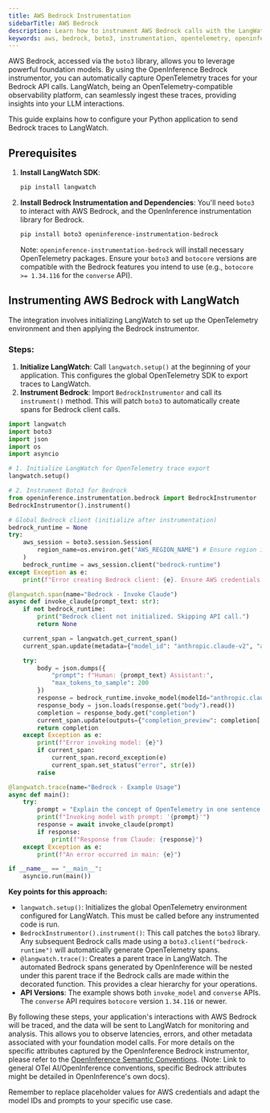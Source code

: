 ```yaml
---
title: AWS Bedrock Instrumentation
sidebarTitle: AWS Bedrock
description: Learn how to instrument AWS Bedrock calls with the LangWatch Python SDK using OpenInference.
keywords: aws, bedrock, boto3, instrumentation, opentelemetry, openinference, langwatch, python, tracing
---
```


AWS Bedrock, accessed via the `boto3` library, allows you to leverage powerful foundation models. By using the OpenInference Bedrock instrumentor, you can automatically capture OpenTelemetry traces for your Bedrock API calls. LangWatch, being an OpenTelemetry-compatible observability platform, can seamlessly ingest these traces, providing insights into your LLM interactions.

This guide explains how to configure your Python application to send Bedrock traces to LangWatch.

## Prerequisites

1.  **Install LangWatch SDK**:
    ```bash
    pip install langwatch
    ```

2.  **Install Bedrock Instrumentation and Dependencies**:
    You'll need `boto3` to interact with AWS Bedrock, and the OpenInference instrumentation library for Bedrock.
    ```bash
    pip install boto3 openinference-instrumentation-bedrock
    ```
    Note: `openinference-instrumentation-bedrock` will install necessary OpenTelemetry packages. Ensure your `boto3` and `botocore` versions are compatible with the Bedrock features you intend to use (e.g., `botocore >= 1.34.116` for the `converse` API).

## Instrumenting AWS Bedrock with LangWatch

The integration involves initializing LangWatch to set up the OpenTelemetry environment and then applying the Bedrock instrumentor.

### Steps:

1.  **Initialize LangWatch**: Call `langwatch.setup()` at the beginning of your application. This configures the global OpenTelemetry SDK to export traces to LangWatch.
2.  **Instrument Bedrock**: Import `BedrockInstrumentor` and call its `instrument()` method. This will patch `boto3` to automatically create spans for Bedrock client calls.

```python
import langwatch
import boto3
import json
import os
import asyncio

# 1. Initialize LangWatch for OpenTelemetry trace export
langwatch.setup()

# 2. Instrument Boto3 for Bedrock
from openinference.instrumentation.bedrock import BedrockInstrumentor
BedrockInstrumentor().instrument()

# Global Bedrock client (initialize after instrumentation)
bedrock_runtime = None
try:
    aws_session = boto3.session.Session(
        region_name=os.environ.get("AWS_REGION_NAME") # Ensure region is set
    )
    bedrock_runtime = aws_session.client("bedrock-runtime")
except Exception as e:
    print(f"Error creating Bedrock client: {e}. Ensure AWS credentials and region are configured.")

@langwatch.span(name="Bedrock - Invoke Claude")
async def invoke_claude(prompt_text: str):
    if not bedrock_runtime:
        print("Bedrock client not initialized. Skipping API call.")
        return None

    current_span = langwatch.get_current_span()
    current_span.update(metadata={"model_id": "anthropic.claude-v2", "action": "invoke_model"})

    try:
        body = json.dumps({
            "prompt": f"Human: {prompt_text} Assistant:",
            "max_tokens_to_sample": 200
        })
        response = bedrock_runtime.invoke_model(modelId="anthropic.claude-v2", body=body)
        response_body = json.loads(response.get("body").read())
        completion = response_body.get("completion")
        current_span.update(outputs={"completion_preview": completion[:50] + "..." if completion else "N/A"})
        return completion
    except Exception as e:
        print(f"Error invoking model: {e}")
        if current_span:
            current_span.record_exception(e)
            current_span.set_status("error", str(e))
        raise

@langwatch.trace(name="Bedrock - Example Usage")
async def main():
    try:
        prompt = "Explain the concept of OpenTelemetry in one sentence."
        print(f"Invoking model with prompt: '{prompt}'")
        response = await invoke_claude(prompt)
        if response:
            print(f"Response from Claude: {response}")
    except Exception as e:
        print(f"An error occurred in main: {e}")

if __name__ == "__main__":
    asyncio.run(main())
```

**Key points for this approach:**
-   `langwatch.setup()`: Initializes the global OpenTelemetry environment configured for LangWatch. This must be called before any instrumented code is run.
-   `BedrockInstrumentor().instrument()`: This call patches the `boto3` library. Any subsequent Bedrock calls made using a `boto3.client("bedrock-runtime")` will automatically generate OpenTelemetry spans.
-   `@langwatch.trace()`: Creates a parent trace in LangWatch. The automated Bedrock spans generated by OpenInference will be nested under this parent trace if the Bedrock calls are made within the decorated function. This provides a clear hierarchy for your operations.
-   **API Versions**: The example shows both `invoke_model` and `converse` APIs. The `converse` API requires `botocore` version `1.34.116` or newer.

By following these steps, your application's interactions with AWS Bedrock will be traced, and the data will be sent to LangWatch for monitoring and analysis. This allows you to observe latencies, errors, and other metadata associated with your foundation model calls.
For more details on the specific attributes captured by the OpenInference Bedrock instrumentor, please refer to the [OpenInference Semantic Conventions](https://opentelemetry.io/docs/specs/semconv/ai/openinference/). (Note: Link to general OTel AI/OpenInference conventions, specific Bedrock attributes might be detailed in OpenInference's own docs).

Remember to replace placeholder values for AWS credentials and adapt the model IDs and prompts to your specific use case.
